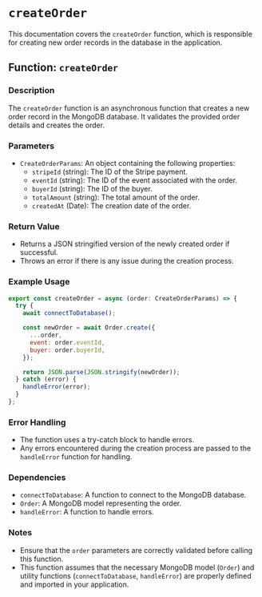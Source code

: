 # `createOrder`

This documentation covers the `createOrder` function, which is responsible for creating new order records in the database in the application.

## Function: `createOrder`

### Description

The `createOrder` function is an asynchronous function that creates a new order record in the MongoDB database. It validates the provided order details and creates the order.

### Parameters

- `CreateOrderParams`: An object containing the following properties:
  - `stripeId` (string): The ID of the Stripe payment.
  - `eventId` (string): The ID of the event associated with the order.
  - `buyerId` (string): The ID of the buyer.
  - `totalAmount` (string): The total amount of the order.
  - `createdAt` (Date): The creation date of the order.

### Return Value

- Returns a JSON stringified version of the newly created order if successful.
- Throws an error if there is any issue during the creation process.

### Example Usage

```javascript
export const createOrder = async (order: CreateOrderParams) => {
  try {
    await connectToDatabase();

    const newOrder = await Order.create({
      ...order,
      event: order.eventId,
      buyer: order.buyerId,
    });

    return JSON.parse(JSON.stringify(newOrder));
  } catch (error) {
    handleError(error);
  }
};
```

### Error Handling

- The function uses a try-catch block to handle errors.
- Any errors encountered during the creation process are passed to the `handleError` function for handling.

### Dependencies

- `connectToDatabase`: A function to connect to the MongoDB database.
- `Order`: A MongoDB model representing the order.
- `handleError`: A function to handle errors.

### Notes

- Ensure that the `order` parameters are correctly validated before calling this function.
- This function assumes that the necessary MongoDB model (`Order`) and utility functions (`connectToDatabase`, `handleError`) are properly defined and imported in your application.
